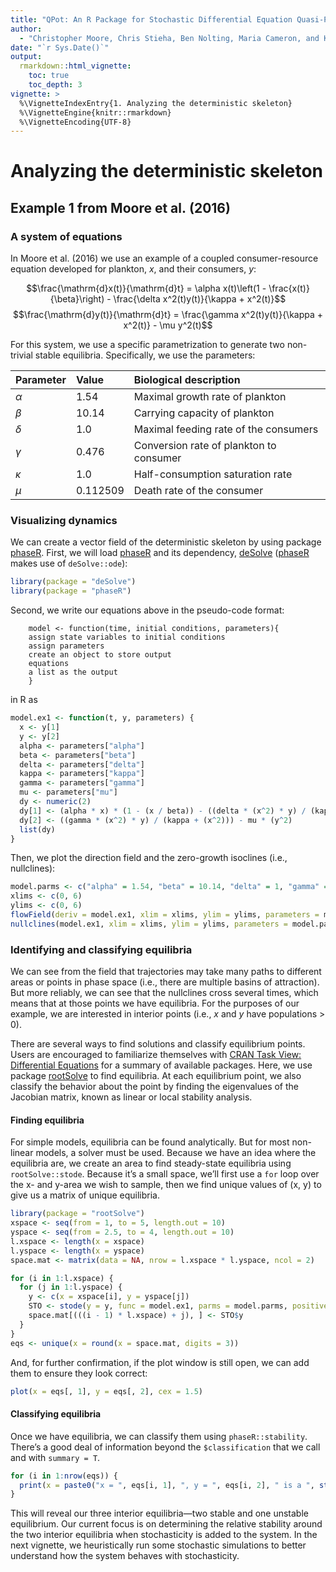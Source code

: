 ```yaml
---
title: "QPot: An R Package for Stochastic Differential Equation Quasi-Potential Analysis"
author:
  - "Christopher Moore, Chris Stieha, Ben Nolting, Maria Cameron, and Karen Abbott"
date: "`r Sys.Date()`"
output: 
  rmarkdown::html_vignette:
    toc: true
    toc_depth: 3
vignette: >
  %\VignetteIndexEntry{1. Analyzing the deterministic skeleton}
  %\VignetteEngine{knitr::rmarkdown}
  %\VignetteEncoding{UTF-8}
---
```


Analyzing the deterministic skeleton
========================================================
## Example 1 from Moore et al. (2016)
### A system of equations
In Moore et al. (2016) we use an example of a coupled consumer-resource equation developed for plankton, $x$, and their consumers, $y$:

$$\frac{\mathrm{d}x(t)}{\mathrm{d}t} = \alpha x(t)\left(1 - \frac{x(t)}{\beta}\right) - \frac{\delta x^2(t)y(t)}{\kappa + x^2(t)}$$
$$\frac{\mathrm{d}y(t)}{\mathrm{d}t} = \frac{\gamma x^2(t)y(t)}{\kappa + x^2(t)} - \mu y^2(t)$$

For this system, we use a specific parametrization to generate two non-trivial stable equilibria.  Specifically, we use the parameters:

Parameter  | Value    | Biological description
---------- | :------- | :----------------------------------------
$\alpha$   | 1.54     | Maximal growth rate of plankton
$\beta$    | 10.14    | Carrying capacity of plankton
$\delta$   | 1.0      | Maximal feeding rate of the consumers
$\gamma$   | 0.476    | Conversion rate of plankton to consumer
$\kappa$   | 1.0      | Half-consumption saturation rate
$\mu$      | 0.112509 | Death rate of the consumer

### Visualizing dynamics
We can create a vector field of the deterministic skeleton by using package [phaseR](https://CRAN.R-project.org/package=phaseR).  First, we will load [phaseR](https://CRAN.R-project.org/package=phaseR) and its dependency, [deSolve](https://CRAN.R-project.org/package=deSolve) ([phaseR](https://CRAN.R-project.org/package=phaseR) makes use of `deSolve::ode`):

```r
library(package = "deSolve")
library(package = "phaseR")
```

Second, we write our equations above in the pseudo-code format:

```
	model <- function(time, initial conditions, parameters){
	assign state variables to initial conditions
	assign parameters
	create an object to store output
	equations
	a list as the output
	}
```

in R as

```r
model.ex1 <- function(t, y, parameters) {
  x <- y[1]
  y <- y[2]
  alpha <- parameters["alpha"]
  beta <- parameters["beta"]
  delta <- parameters["delta"]
  kappa <- parameters["kappa"]
  gamma <- parameters["gamma"]
  mu <- parameters["mu"]
  dy <- numeric(2)
  dy[1] <- (alpha * x) * (1 - (x / beta)) - ((delta * (x^2) * y) / (kappa + (x^2)))
  dy[2] <- ((gamma * (x^2) * y) / (kappa + (x^2))) - mu * (y^2)
  list(dy)
}
```
Then, we plot the direction field and the zero-growth isoclines (i.e., nullclines):

```r
model.parms <- c("alpha" = 1.54, "beta" = 10.14, "delta" = 1, "gamma" = 0.476, "mu" = 0.112509, "kappa" = 1)
xlims <- c(0, 6)
ylims <- c(0, 6)
flowField(deriv = model.ex1, xlim = xlims, ylim = ylims, parameters = model.parms, points = 30, add = FALSE, state.names = c("x", "y")) |> plot()
nullclines(model.ex1, xlim = xlims, ylim = ylims, parameters = model.parms, points = 250, col = c("blue", "red"), state.names = c("x", "y")) |> plot()
```

### Identifying and classifying equilibria
We can see from the field that trajectories may take many paths to different areas or points in phase space (i.e., there are multiple basins of attraction).  But more reliably, we can see that the nullclines cross several times, which means that at those points we have equilibria.  For the purposes of our example, we are interested in interior points (i.e., $x$ and $y$ have populations > 0).

There are several ways to find solutions and classify equilibrium points.  Users are encouraged to familiarize themselves with [CRAN Task View: Differential Equations](https://CRAN.R-project.org/view=DifferentialEquations) for a summary of available packages.  Here, we use package [rootSolve](https://CRAN.R-project.org/package=rootSolve) to find equilibria.  At each equilibrium point, we also classify the behavior about the point by finding the eigenvalues of the Jacobian matrix, known as linear or local stability analysis.

#### Finding equilibria
For simple models, equilibria can be found analytically.  But for most non-linear models, a solver must be used.  Because we have an idea where the equilibria are, we create an area to find steady-state equilibria using `rootSolve::stode`.  Because it's a small space, we'll first use a `for` loop over the x- and y-area we wish to sample, then we find unique values of (x, y) to give us a matrix of unique equilibria.
```r
library(package = "rootSolve")
xspace <- seq(from = 1, to = 5, length.out = 10)
yspace <- seq(from = 2.5, to = 4, length.out = 10)
l.xspace <- length(x = xspace)
l.yspace <- length(x = yspace)
space.mat <- matrix(data = NA, nrow = l.xspace * l.yspace, ncol = 2)

for (i in 1:l.xspace) {
  for (j in 1:l.yspace) {
    y <- c(x = xspace[i], y = yspace[j])
    STO <- stode(y = y, func = model.ex1, parms = model.parms, positive = T)
    space.mat[(((i - 1) * l.xspace) + j), ] <- STO$y
  }
}
eqs <- unique(x = round(x = space.mat, digits = 3))
```
And, for further confirmation, if the plot window is still open, we can add them to ensure they look correct:
```r
plot(x = eqs[, 1], y = eqs[, 2], cex = 1.5)
```

#### Classifying equilibria
Once we have equilibria, we can classify them using `phaseR::stability`.  There's a good deal of information beyond the `$classification` that we call and with `summary = T`.
```r
for (i in 1:nrow(eqs)) {
  print(x = paste0("x = ", eqs[i, 1], ", y = ", eqs[i, 2], " is a ", stability(deriv = model.ex1, ystar = eqs[i, ], parameters = model.parms, summary = F)$classification))
}
```

This will reveal our three interior equilibria---two stable and one unstable equilibrium.  Our current focus is on determining the relative stability around the two interior equilibria when stochasticity is added to the system.  In the next vignette, we heuristically run some stochastic simulations to better understand how the system behaves with stochasticity.
